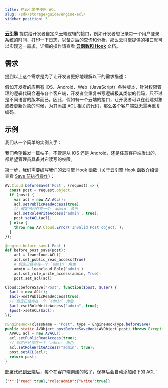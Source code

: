 ```yaml
---
title: 在云引擎中使用 ACL
slug: /sdk/storage/guide/engine-acl/
sidebar_position: 3
---
```



**[云引擎](https://developer.taptap.cn/docs/sdk/engine/overview/)** 提供给开发者自定义云端逻辑的接口，例如开发者想记录每一个用户登录系统的时间，打印一下日志，以备之后的查询和分析，那么云引擎提供的接口就可以实现这一需求，详细的操作请查看 **[云函数和 Hook](/sdk/engine/functions/getting-started/)** 文档。

## 需求

提到以上这个需求是为了让开发者更好地理解以下的需求描述：

假如开发者的应用有 iOS、Android、Web（JavaScript）各种版本，针对权限管理的逻辑代码会遍布各个客户端，开发者会重复书写逻辑极其类似的代码，只不过是不同语言的版本而已。因此，假如有一个云端的接口，让开发者可以在创建对象或者更新对象的时候，为其添加 ACL 相关的代码，那么各个客户端就无需再重复编码。

## 示例

我们从一个简单的实例入手：

我们希望每发一篇帖子，不管是从 iOS 还是 Android，还是任意客户端发出的，都希望管理员具备对它读写的权限。

第一步，我们需要编写我们的云引擎 Hook 函数（关于云引擎 Hook 函数介绍请查看 [Save 前执行操作](/sdk/engine/functions/guides/#beforesave)）：

<Tabs>

<TabItem value="nodejs" label="Node.js" default>

```js
AV.Cloud.beforeSave('Post', (request) => {
  const post = request.object;
  if (post) {
    var acl = new AV.ACL();
    acl.setPublicReadAccess(true);
    // 假定已经存在一个 `admin` 角色
    acl.setRoleWriteAccess('admin', true);
    post.setACL(acl);
  } else {
    throw new AV.Cloud.Error('Invalid Post object.');
  }
});
```

</TabItem>

<TabItem value="python" label="Python">

```python
@engine.before_save('Post')
def before_post_save(post):
    acl = leancloud.ACL()
    acl.set_public_read_access(True)
    # 假定已经存在一个 `admin` 角色
    admin = leancloud.Role('admin')
    acl.set_role_write_access(admin, True)
    post.set_acl(acl)
```

</TabItem>

<TabItem value="php" label="PHP">

```php
Cloud::beforeSave("Post", function($post, $user) {
  $acl = new ACL();
  $acl->setPublicReadAccess(true);
  // 假定已经存在一个 `admin` 角色
  $acl->setRoleWriteAccess("admin", true);
  $post->setACL($acl);
});
```

</TabItem>

<TabItem value="java" label="Java">

```java
@EngineHook(className = "Post", type = EngineHookType.beforeSave)
public static AVObject postBeforeSaveHook(AVObject post) throws Exception {
  AVACL acl = new AVACL();
  acl.setPublicReadAccess(true);
  // 假定已经存在一个 `admin` 角色
  acl.setRoleWriteAccess("admin", true);
  post.setACL(acl);
  return post;
}
```

</TabItem>

</Tabs>

[部署代码到云端](/sdk/engine/functions/getting-started/#部署到云引擎)后，每个在客户端创建的帖子，保存后会自动添加如下的 ACL：

```json
{"*":{"read":true},"role:admin":{"write":true}}
```
